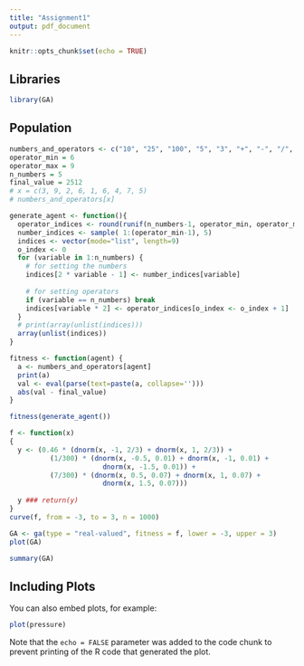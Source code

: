 ---
title: "Assignment1"
output: pdf_document
---

```{r setup, include=FALSE}
knitr::opts_chunk$set(echo = TRUE)
```
## Libraries
```{r}
library(GA)
```

## Population
```{r}
numbers_and_operators <- c("10", "25", "100", "5", "3", "+", "-", "/", "*")
operator_min = 6
operator_max = 9
n_numbers = 5
final_value = 2512
# x = c(3, 9, 2, 6, 1, 6, 4, 7, 5)
# numbers_and_operators[x]
```

```{r}
generate_agent <- function(){
  operator_indices <- round(runif(n_numbers-1, operator_min, operator_max))
  number_indices <- sample( 1:(operator_min-1), 5)
  indices <- vector(mode="list", length=9)
  o_index <- 0
  for (variable in 1:n_numbers) {
    # for setting the numbers
    indices[2 * variable - 1] <- number_indices[variable]
    
    # for setting operators
    if (variable == n_numbers) break
    indices[variable * 2] <- operator_indices[o_index <- o_index + 1]
  }
  # print(array(unlist(indices)))
  array(unlist(indices))
}
```

```{r}
fitness <- function(agent) {
  a <- numbers_and_operators[agent]
  print(a)
  val <- eval(parse(text=paste(a, collapse='')))
  abs(val - final_value)
}

fitness(generate_agent())
```

```{r}
f <- function(x) 
{
  y <- (0.46 * (dnorm(x, -1, 2/3) + dnorm(x, 1, 2/3)) +
          (1/300) * (dnorm(x, -0.5, 0.01) + dnorm(x, -1, 0.01) +
                       dnorm(x, -1.5, 0.01)) +
          (7/300) * (dnorm(x, 0.5, 0.07) + dnorm(x, 1, 0.07) +
                       dnorm(x, 1.5, 0.07)))
  
  y ### return(y)
}
curve(f, from = -3, to = 3, n = 1000)

```
```{r}
GA <- ga(type = "real-valued", fitness = f, lower = -3, upper = 3)
plot(GA)
```
```{r}
summary(GA)
```
## Including Plots

You can also embed plots, for example:

```{r pressure, echo=FALSE}
plot(pressure)
```

Note that the `echo = FALSE` parameter was added to the code chunk to prevent printing of the R code that generated the plot.
